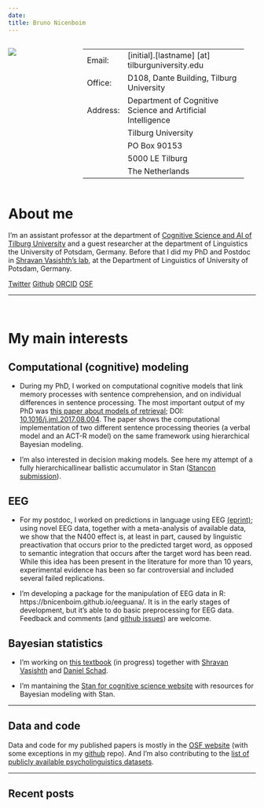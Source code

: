 ```yaml
---
date: 
title: Bruno Nicenboim
---
```


:::: {style="display: grid; grid-template-columns: 30% 65%; grid-column-gap: 1px; "}

::: {}
![](fig/s200_bruno.nicenboim.jpg)


:::

::: {}
-----------        -------------------------------------------
Email:             [initial].[lastname] [at] tilburguniversity.edu
Office:            D108, Dante Building, Tilburg University
Address:           Department of Cognitive Science and Artificial Intelligence
                   Tilburg University
                   PO Box 90153
                   5000 LE Tilburg
                   The Netherlands
-----------        -------------------------------------------

:::

::::
# About me

I'm an assistant professor at the department of [Cognitive Science and AI of Tilburg University](https://research.tilburguniversity.edu/en/persons/bruno-nicenboim) and a guest researcher at the department of Linguistics the University of Potsdam, Germany. Before that I did my PhD and Postdoc in [Shravan Vasishth's lab](http://www.ling.uni-potsdam.de/~vasishth/), at the Department of Linguistics of University of Potsdam, Germany. 

[Twitter](https://twitter.com/bruno_nicenboim)
[Github](https://github.com/bnicenboim)
[ORCID](http://orcid.org/0000-0002-5176-3943)
[OSF](https://osf.io/cmist/#!)


---

<br />

# My main interests

## Computational (cognitive) modeling 

- During my PhD, I worked on computational cognitive models that link memory processes with sentence comprehension, and on individual differences in sentence processing. The most important output of my PhD was [this paper about models of retrieval](papers/NicenboimVasishth2017Models.pdf); DOI: [10.1016/j.jml.2017.08.004](https://doi.org/10.1016/j.jml.2017.08.004). The paper shows the computational implementation of two different sentence processing theories (a verbal model and an ACT-R model) on the same framework using hierarchical Bayesian modeling. 

- I'm also interested in decision making models. See here my attempt of a fully hierarchicallinear ballistic accumulator in Stan ([Stancon submission](https://htmlpreview.github.io/?https://github.com/stan-dev/stancon_talks/blob/master/2018-helsinki/Contributed-Talks/nicenboim/LBA_stancon2018.html)).

## EEG

- For my postdoc, I worked on predictions in language using EEG [(eprint)](https://psyarxiv.com/2atrh/); using novel EEG data, together with a meta-analysis of available data, we show that the N400 effect is, at
least in part, caused by linguistic preactivation that occurs prior to the predicted target word, as opposed to semantic integration that occurs after the target word has been read. While this idea has been present in the literature for more than 10 years, experimental evidence has been so far controversial and included several failed replications. 

- I'm developing a package for the manipulation of EEG data in R: https://bnicenboim.github.io/eeguana/. It is in the early stages of development, but it's able to do basic preprocessing for EEG data.  Feedback and comments (and [github issues](https://github.com/bnicenboim/eeguana/issues)) are welcome.

 
##  Bayesian statistics 

- I'm working on [this textbook](https://vasishth.github.io/Bayes_CogSci/) (in progress) together with [Shravan Vasishth](http://www.ling.uni-potsdam.de/~vasishth/) and [Daniel Schad](https://danielschad.github.io/). 


- I'm mantaining the [Stan for cognitive science website](https://cognitive-science-stan.github.io/) with resources for Bayesian modeling with Stan.

----

## Data and code

Data and code for my published papers  is mostly in the [OSF website](https://osf.io/cmist/) (with some exceptions in my [github](https://github.com/bnicenboim) repo). And I'm also contributing to the [list of publicly available psycholinguistics datasets](https://github.com/tmalsburg/PsychlingDatasets/wiki/A-directory-of-publicly-available-data-sets-from-psycholinguistic-studies). 

---

##  Recent posts

<!-- #### News  -->


<!-- <\!-- -------------- -\-> -->

<!-- - I'll be teaching at the  [The Third Potsdam Summer School on Statistical Methods for Linguistics and Psychology (SMLP)](https://vasishth.github.io/smlp2020/), University of Potsdam, Germany. **7-11th September, 2020**. -->

<!-- <br/> -->

